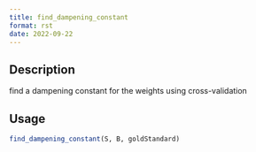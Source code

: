 ```yaml
--- 
title: find_dampening_constant 
format: rst 
date: 2022-09-22 
--- 
```


## Description

find a dampening constant for the weights using cross-validation


## Usage

```r
find_dampening_constant(S, B, goldStandard)
```


